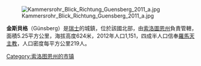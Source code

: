 [[Image:Kammersrohr_Blick_Richtung_Guensberg_2011_a.jpg|right]]

'''金斯貝格'''（Günsberg）是[[瑞士|瑞士]]的城鎮，位於該國北部，由[[索洛圖恩州|索洛圖恩州]]負責管轄，面積5.25平方公里，海拔高度624米，2012年人口1,151，四成半人口信奉[[羅馬天主教|羅馬天主教]]，人口密度每平方公里219人。

{{Switzerland-geo-stub}}
[[Category:索洛图恩州的市镇|Category:索洛图恩州的市镇]]